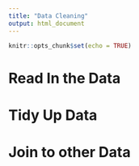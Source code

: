 ```yaml
---
title: "Data Cleaning"
output: html_document
---
```


```r
knitr::opts_chunk$set(echo = TRUE)
```

# Read In the Data

# Tidy Up Data

# Join to other Data